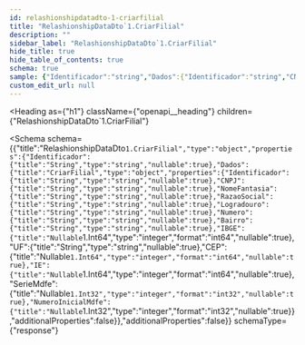 ```yaml
---
id: relashionshipdatadto-1-criarfilial
title: "RelashionshipDataDto`1.CriarFilial"
description: ""
sidebar_label: "RelashionshipDataDto`1.CriarFilial"
hide_title: true
hide_table_of_contents: true
schema: true
sample: {"Identificador":"string","Dados":{"Identificador":"string","CNPJ":"string","NomeFantasia":"string","RazaoSocial":"string","Logradouro":"string","Numero":"string","Bairro":"string","IBGE":0,"UF":"string","CEP":0,"IE":0,"SerieMdfe":0,"NumeroInicialMdfe":0}}
custom_edit_url: null
---
```



<Heading
  as={"h1"}
  className={"openapi__heading"}
  children={"RelashionshipDataDto`1.CriarFilial"}
>
</Heading>





<Schema
  schema={{"title":"RelashionshipDataDto`1.CriarFilial","type":"object","properties":{"Identificador":{"title":"String","type":"string","nullable":true},"Dados":{"title":"CriarFilial","type":"object","properties":{"Identificador":{"title":"String","type":"string","nullable":true},"CNPJ":{"title":"String","type":"string","nullable":true},"NomeFantasia":{"title":"String","type":"string","nullable":true},"RazaoSocial":{"title":"String","type":"string","nullable":true},"Logradouro":{"title":"String","type":"string","nullable":true},"Numero":{"title":"String","type":"string","nullable":true},"Bairro":{"title":"String","type":"string","nullable":true},"IBGE":{"title":"Nullable`1.Int64","type":"integer","format":"int64","nullable":true},"UF":{"title":"String","type":"string","nullable":true},"CEP":{"title":"Nullable`1.Int64","type":"integer","format":"int64","nullable":true},"IE":{"title":"Nullable`1.Int64","type":"integer","format":"int64","nullable":true},"SerieMdfe":{"title":"Nullable`1.Int32","type":"integer","format":"int32","nullable":true},"NumeroInicialMdfe":{"title":"Nullable`1.Int32","type":"integer","format":"int32","nullable":true}},"additionalProperties":false}},"additionalProperties":false}}
  schemaType={"response"}
>
  
</Schema>
            